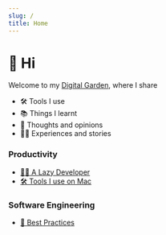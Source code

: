 ```yaml
---
slug: /
title: Home
---
```


# 👋 Hi

Welcome to my [Digital Garden](https://joelhooks.com/digital-garden/), where I share

- 🛠 Tools I use
- 📚 Things I learnt
- 💭 Thoughts and opinions
- 👨‍💻 Experiences and stories

### Productivity

- [👨‍💻 A Lazy Developer](productivity/lazy-developer)
- [🛠 Tools I use on Mac](category/-mac)

### Software Engineering

- [💭 Best Practices](software-engineering/best-practices)

